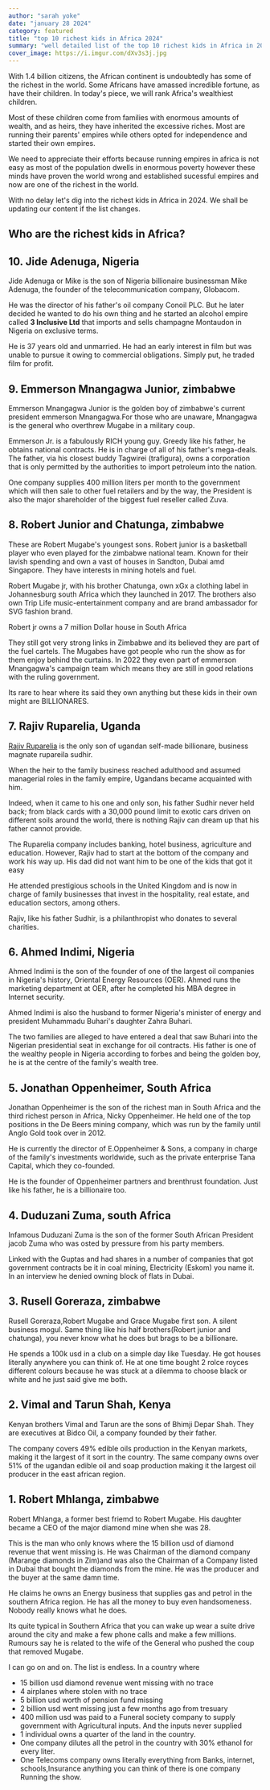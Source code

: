 ```yaml
---
author: "sarah yoke"
date: "january 28 2024"
category: featured
title: "top 10 richest kids in Africa 2024"
summary: "well detailed list of the top 10 richest kids in Africa in 2024"
cover_image: https://i.imgur.com/dXv3s3j.jpg
---
```


With 1.4 billion citizens, the African continent is undoubtedly has some of the richest in the world. Some Africans have amassed incredible fortune, as have their children. In today's piece, we will rank Africa's wealthiest children.

Most of these children come from families with enormous amounts of wealth, and as heirs, they have inherited the excessive riches. Most are running their parents' empires while others opted for independence and started their own empires.

We need to appreciate their efforts because running empires in africa is not easy as most of the population dwells in enormous poverty however these minds have proven the world wrong and established sucessful empires and now are one of the richest in the world.

With no delay let's dig into the richest kids in Africa in 2024. We shall be updating our content if the list changes.

## Who are the richest kids in Africa?

## 10. Jide Adenuga, Nigeria

Jide Adenuga or Mike is the son of Nigeria billionaire businessman Mike Adenuga, the founder of the telecommunication company, Globacom.

He was the director of his father's oil company Conoil PLC. But he later decided he wanted to do his own thing and he started an alcohol empire called **3 Inclusive Ltd** that imports and sells champagne Montaudon in Nigeria on exclusive terms.

He is 37 years old and unmarried. He had an early interest in film but was unable to pursue it owing to commercial obligations. Simply put, he traded film for profit.

## 9. Emmerson Mnangagwa Junior, zimbabwe

Emmerson Mnangagwa Junior is the golden boy of zimbabwe's current president emmerson Mnangagwa.For those who are unaware, Mnangagwa is the general who overthrew Mugabe in a military coup.

Emmerson Jr. is a fabulously RICH young guy. Greedy like his father, he obtains national contracts. He is in charge of all of his father's mega-deals. The father, via his closest buddy Tagwirei (trafigura), owns a corporation that is only permitted by the authorities to import petroleum into the nation.

One company supplies 400 million liters per month to the government which will then sale to other fuel retailers and by the way, the President is also the major shareholder of the biggest fuel reseller called Zuva.

## 8. Robert Junior and Chatunga, zimbabwe

These are Robert Mugabe's youngest sons. Robert junior is a basketball player who even played for the zimbabwe national team. Known for their lavish spending and own a vast of houses in Sandton, Dubai amd Singapore. They have interests in mining hotels and fuel.

Robert Mugabe jr, with his brother Chatunga, own xGx a clothing label in Johannesburg south Africa which they launched in 2017. The brothers also own Trip Life music-entertainment company and are brand ambassador for SVG fashion brand.

Robert jr owns a 7 million Dollar house in South Africa

They still got very strong links in Zimbabwe and its believed they are part of the fuel cartels. The Mugabes have got people who run the show as for them enjoy behind the curtains. In 2022 they even part of emmerson Mnangagwa's campaign team which means they are still in good relations with the ruling government.

Its rare to hear where its said they own anything but these kids in their own might are BILLIONARES.

## 7. Rajiv Ruparelia, Uganda

[Rajiv Ruparelia](https://www.luosugar.com/richest-kids-in-uganda) is the only son of ugandan self-made billionare, business magnate rupareila sudhir.

When the heir to the family business reached adulthood and assumed managerial roles in the family empire, Ugandans became acquainted with him.

Indeed, when it came to his one and only son, his father Sudhir never held back; from black cards with a 30,000 pound limit to exotic cars driven on different soils around the world, there is nothing Rajiv can dream up that his father cannot provide.

The Ruparelia company includes banking, hotel business, agriculture and education. However, Rajiv had to start at the bottom of the company and work his way up. His dad did not want him to be one of the kids that got it easy

He attended prestigious schools in the United Kingdom and is now in charge of family businesses that invest in the hospitality, real estate, and education sectors, among others.

Rajiv, like his father Sudhir, is a philanthropist who donates to several charities.

## 6. Ahmed Indimi, Nigeria

Ahmed Indimi is the son of the founder of one of the largest oil companies in Nigeria's history, Oriental Energy Resources (OER). Ahmed runs the marketing department at OER, after he completed his MBA degree in Internet security.

Ahmed Indimi is also the husband to former Nigeria's minister of energy and president Muhammadu Buhari's daughter Zahra Buhari.

The two families are alleged to have entered a deal that saw Buhari into the Nigerian presidential seat in exchange for oil contracts. His father is one of the wealthy people in Nigeria according to forbes and being the golden boy, he is at the centre of the family's wealth tree.

## 5. Jonathan Oppenheimer, South Africa

Jonathan Oppenheimer is the son of the richest man in South Africa and the third richest person in Africa, Nicky Oppenheimer. He held one of the top positions in the De Beers mining company, which was run by the family until Anglo Gold took over in 2012.

He is currently the director of E.Oppenheimer & Sons, a company in charge of the family's investments worldwide, such as the private enterprise Tana Capital, which they co-founded.

He is the founder of Oppenheimer partners and brenthrust foundation. Just like his father, he is a billionaire too.

## 4. Duduzani Zuma, south Africa

Infamous Duduzani Zuma is the son of the former South African President jacob Zuma who was osted by pressure from his party members.

Linked with the Guptas and had shares in a number of companies that got government contracts be it in coal mining, Electricity (Eskom) you name it. In an interview he denied owning block of flats in Dubai.

## 3. Rusell Goreraza, zimbabwe

Rusell Goreraza,Robert Mugabe and Grace Mugabe first son. A silent business mogul. Same thing like his half brothers(Robert junior and chatunga), you never know what he does but brags to be a billionare.

He spends a 100k usd in a club on a simple day like Tuesday. He got houses literally anywhere you can think of. He at one time bought 2 rolce royces different colours because he was stuck at a dilemma to choose black or white and he just said give me both.

## 2. Vimal and Tarun Shah, Kenya

Kenyan brothers Vimal and Tarun are the sons of Bhimji Depar Shah. They are executives at Bidco Oil, a company founded by their father.

The company covers 49% edible oils production in the Kenyan markets, making it the largest of it sort in the country. The same company owns over 51% of the ugandan edible oil and soap production making it the largest oil producer in the east african region.

## 1. Robert Mhlanga, zimbabwe

Robert Mhlanga, a former best friemd to Robert Mugabe. His daughter became a CEO of the major diamond mine when she was 28.

This is the man who only knows where the 15 billion usd of diamond revenue that went missing is. He was Chairman of the diamond company (Marange diamonds in Zim)and was also the Chairman of a Company listed in Dubai that bought the diamonds from the mine. He was the producer and the buyer at the same damn time.

He claims he owns an Energy business that supplies gas and petrol in the southern Africa region. He has all the money to buy even handsomeness. Nobody really knows what he does.

Its quite typical in Southern Africa that you can wake up wear a suite drive around the city and make a few phone calls and make a few millions. Rumours say he is related to the wife of the General who pushed the coup that removed Mugabe.

I can go on and on. The list is endless. In a country where

- 15 billion usd diamond revenue went missing with no trace
- 4 airplanes where stolen with no trace
- 5 billion usd worth of pension fund missing
- 2 billion usd went missing just a few months ago from tresuary
- 400 million usd was paid to a Funeral society company to supply government with Agricultural inputs. And the inputs never supplied
- 1 individual owns a quarter of the land in the country.
- One company dilutes all the petrol in the country with 30% ethanol for every liter.
- One Telecoms company owns literally everything from Banks, internet, schools,Insurance anything you can think of there is one company Running the show.
